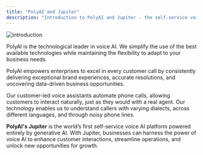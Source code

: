 ```yaml
---
title: "PolyAI and Jupiter"
description: "Introduction to PolyAI and Jupiter - the self-service voice AI platform"
---
```


![introduction](/images/01-01-01-01-introduction.png)

PolyAI is the technological leader in voice AI. We simplify the use of the best available technologies while maintaining the flexibility to adapt to your business needs.

PolyAI empowers enterprises to excel in every customer call by consistently delivering exceptional brand experiences, accurate resolutions, and uncovering data-driven business opportunities.

Our customer-led voice assistants automate phone calls, allowing customers to interact naturally, just as they would with a real agent. Our technology enables us to understand callers with varying dialects, across different languages, and through noisy phone lines.

**PolyAI's Jupiter** is the world’s first self-service voice AI platform powered entirely by generative AI. With Jupiter, businesses can harness the power of voice AI to enhance customer interactions, streamline operations, and unlock new opportunities for growth.